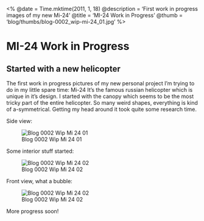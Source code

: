 <%
  @date = Time.mktime(2011, 1, 18)
  @description = 'First work in progress images of my new Mi-24'
  @title = 'MI-24 Work in Progress'
  @thumb = 'blog/thumbs/blog-0002_wip-mi-24_01.jpg'
%>

MI-24 Work in Progress
======================

Started with a new helicopter
-----------------------------

The first work in progress pictures of my new personal project I'm trying to do in my little spare time: Mi-24
It's the famous russian helicopter which is unique in it's design.
I started with the canopy which seems to be the most tricky part of the entire helicopter. So many weird shapes, everything is kind of a-symmetrical. Getting my head around it took quite some research time.

Side view:

![Blog 0002 Wip Mi 24 01](/blog/blog-0002_wip-mi-24_01.jpg)

Some interior stuff started:

![Blog 0002 Wip Mi 24 02](/blog/blog-0002_wip-mi-24_02.jpg)

Front view, what a bubble:

![Blog 0002 Wip Mi 24 02](/blog/blog-0002_wip-mi-24_03.jpg)

More progress soon!



